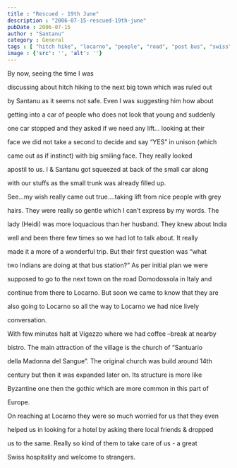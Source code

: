 ```yaml
---
title : "Rescued - 19th June"
description : "2006-07-15-rescued-19th-june"
pubDate : 2006-07-15
author : "Santanu"
category : General
tags : [ "hitch hike", "locarno", "people", "road", "post bus", "swiss", "car",]
image : {'src': '', 'alt': ''}
---
```







By now, seeing the time I was

discussing about hitch hiking to the next big town which was ruled out

by Santanu as it seems not safe. Even I was suggesting him how about

getting into a car of people who does not look that young and suddenly

one car stopped and they asked if we need any lift… looking at their

face we did not take a second to decide and say “YES” in unison (which

came out as if instinct) with big smiling face. They really looked

apostil to us. I & Santanu got squeezed at back of the small car along

with our stuffs as the small trunk was already filled up.



See…my wish really came out true….taking lift from nice people with grey

hairs. They were really so gentle which I can’t express by my words. The

lady (Heidi) was more loquacious than her husband. They knew about India

well and been there few times so we had lot to talk about. It really

made it a more of a wonderful trip. But their first question was “what

two Indians are doing at that bus station?” As per initial plan we were

supposed to go to the next town on the road Domodossola in Italy and

continue from there to Locarno. But soon we came to know that they are

also going to Locarno so all the way to Locarno we had nice lively

conversation.



  






With few minutes halt at Vigezzo where we had coffee –break at nearby

bistro. The main attraction of the village is the church of “Santuario

della Madonna del Sangue”. The original church was build around 14th

century but then it was expanded later on. Its structure is more like

Byzantine one then the gothic which are more common in this part of

Europe.



  

  



On reaching at Locarno they were so much worried for us that they even

helped us in looking for a hotel by asking there local friends & dropped

us to the same. Really so kind of them to take care of us - a great

Swiss hospitality and welcome to strangers.
